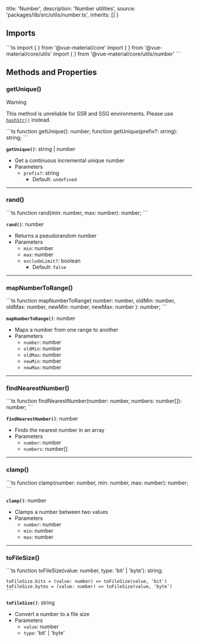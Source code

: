 
  title: 'Number',
  description: 'Number utilities',
  source: 'packages/lib/src/utils/number.ts',
  inherits: []
}

## Imports

<Preview>
  <CodeHighlight>
    ```ts
      import { <fn> } from '@vue-material/core'
      import { <fn> } from '@vue-material/core/utils'
      import { <fn> } from '@vue-material/core/utils/number'
    ``` 
  </CodeHighlight>
</Preview>

## Methods and Properties

### getUnique()

> [!WARNING]
> This method is unreliable for SSR and SSG environments. 
> Please use [`hashStr()`](/utils/string#hashstr) instead.

<Preview>
  <CodeHighlight>
    ```ts
    function getUnique(): number;
    function getUnique(prefix?: string): string;
    ```
  </CodeHighlight>
</Preview>

**`getUnique()`**: string | number
- Get a continuous incremental unique number
- Parameters
  - `prefix?`: string
    - Default: `undefined`

---

### rand()

<Preview>
  <CodeHighlight>
    ```ts
    function rand(min: number, max: number): number;
    ```
  </CodeHighlight>
</Preview>

**`rand()`**: number
- Returns a pseudorandom number
- Parameters
  - `min`: number
  - `max`: number
  - `excludeLimit?`: boolean
    - Default: `false`

---

### mapNumberToRange()

<Preview>
  <CodeHighlight>
    ```ts
    function mapNumberToRange(
      number: number,
      oldMin: number,
      oldMax: number,
      newMin: number,
      newMax: number
    ): number;
    ```
  </CodeHighlight>
</Preview>

**`mapNumberToRange()`**: number
- Maps a number from one range to another
- Parameters
  - `number`: number
  - `oldMin`: number
  - `oldMax`: number
  - `newMin`: number
  - `newMax`: number

---

### findNearestNumber()

<Preview>
  <CodeHighlight>
    ```ts
    function findNearestNumber(number: number, numbers: number[]): number;
    ```
  </CodeHighlight>
</Preview>

**`findNearestNumber()`**: number
- Finds the nearest number in an array
- Parameters
  - `number`: number
  - `numbers`: number[]

---

### clamp()

<Preview>
  <CodeHighlight>
    ```ts
    function clamp(number: number, min: number, max: number): number;
    ```
  </CodeHighlight>
</Preview>

**`clamp()`**: number
- Clamps a number between two values
- Parameters
  - `number`: number
  - `min`: number
  - `max`: number

---

### toFileSize()

<Preview>
  <CodeHighlight>
    ```ts
    function toFileSize(value: number, type: 'bit' | 'byte'): string;

    toFileSize.bits = (value: number) => toFileSize(value, 'bit')
    toFileSize.bytes = (value: number) => toFileSize(value, 'byte')
    ```
  </CodeHighlight>
</Preview>

**`toFileSize()`**: string
- Convert a number to a file size
- Parameters
  - `value`: number
  - `type`: 'bit' | 'byte'


